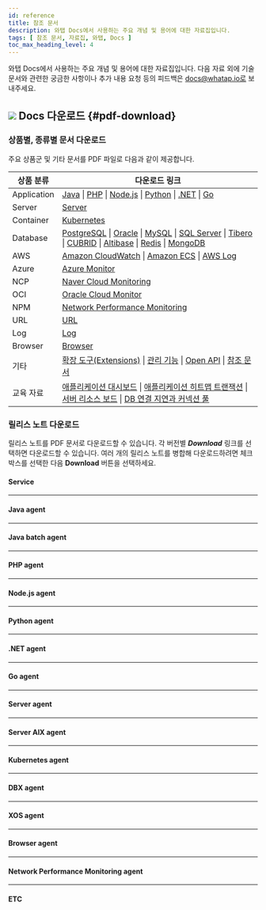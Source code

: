 ```yaml
---
id: reference
title: 참조 문서
description: 와탭 Docs에서 사용하는 주요 개념 및 용어에 대한 자료집입니다.
tags: [ 참조 문서, 자료집, 와탭, Docs ]
toc_max_heading_level: 4
---
```


와탭 Docs에서 사용하는 주요 개념 및 용어에 대한 자료집입니다. 다음 자료 외에 기술 문서와 관련한 궁금한 사항이나 추가 내용 요청 등의 피드백은 docs@whatap.io로 보내주세요.


<DocCardList/>

## ![](/img/ic-pdf-download.svg) Docs 다운로드 {#pdf-download}

### 상품별, 종류별 문서 다운로드

주요 상품군 및 기타 문서를 PDF 파일로 다음과 같이 제공합니다.

<div class='download-pdf'>

| 상품 분류 | 다운로드 링크 |
| -- | -- |
| Application | [Java](https://content.whatap.io/24/07/01/003044whatap-apm-java-monitoring.pdf) \| [PHP](https://content.whatap.io/24/07/01/003044whatap-apm-php-monitoring.pdf) \| [Node.js](https://content.whatap.io/24/07/01/003044whatap-apm-nodejs-monitoring.pdf) \| [Python](https://content.whatap.io/24/07/01/003044whatap-apm-python-monitoring.pdf) \| [.NET](https://content.whatap.io/24/07/01/003043whatap-apm-dotnet-monitoring.pdf) \| [Go](https://content.whatap.io/24/07/01/003043whatap-apm-go-monitoring.pdf) |
| Server | [Server](https://content.whatap.io/24/07/01/003047whatap-server-monitoring.pdf) |
| Container | [Kubernetes](https://content.whatap.io/24/07/01/003046whatap-kubernetes-monitoring.pdf) |
| Database | [PostgreSQL](https://content.whatap.io/24/07/01/003046whatap-db-postgresql-monitoring.pdf) \| [Oracle](https://content.whatap.io/24/07/01/003046whatap-db-oracle-monitoring.pdf) \| [MySQL](https://content.whatap.io/24/07/01/003045whatap-db-mysql-monitoring.pdf) \| [SQL Server](https://content.whatap.io/24/07/01/003045whatap-db-mssql-monitoring.pdf) \| [Tibero](https://content.whatap.io/24/07/01/003046whatap-db-tibero-monitoring.pdf) \| [CUBRID](https://content.whatap.io/24/07/01/003045whatap-db-cubrid-monitoring.pdf) \| [Altibase](https://content.whatap.io/24/07/01/003045whatap-db-altibase-monitoring.pdf) \| [Redis](https://content.whatap.io/24/07/01/003046whatap-db-redis-monitoring.pdf) \| [MongoDB](https://content.whatap.io/24/07/01/003045whatap-db-mongodb-monitoring.pdf) |
| AWS | [Amazon CloudWatch](https://content.whatap.io/24/07/01/003043whatap-amazon-cloudwatch.pdf) \| [Amazon ECS](https://content.whatap.io/24/07/01/003043whatap-amazon-ecs.pdf) \| [AWS Log](https://content.whatap.io/24/07/01/003044whatap-aws-log-monitoring.pdf) |
| Azure | [Azure Monitor](https://content.whatap.io/24/07/01/003044whatap-azure.pdf) | 
| NCP | [Naver Cloud Monitoring](https://content.whatap.io/24/07/01/003047whatap-ncloud.pdf) |
| OCI | [Oracle Cloud Monitor](https://content.whatap.io/24/07/01/003047whatap-oracle-cloud.pdf) |
| NPM | [Network Performance Monitoring](https://content.whatap.io/24/07/01/003047whatap-network-performance-monitoring.pdf) |
| URL | [URL](https://content.whatap.io/24/07/01/003047whatap-url-monitoring.pdf) |
| Log | [Log](https://content.whatap.io/24/07/01/003046whatap-log-monitoring.pdf) |
| Browser | [Browser](https://content.whatap.io/24/07/01/003045whatap-browser-monitoring.pdf) |
| 기타 | [확장 도구(Extensions)](https://content.whatap.io/24/07/01/003046whatap-extensions.pdf) \| [관리 기능](https://content.whatap.io/24/07/01/003047whatap-manage.pdf) \| [Open API](https://content.whatap.io/24/07/01/003047whatap-open-api.pdf) \| [참조 문서](https://content.whatap.io/24/07/01/003047whatap-reference.pdf) |
| 교육 자료 | [애플리케이션 대시보드](https://content.whatap.io/24/02/01/052908whatap-best-practice-guides-about-apm-dashboard.pdf) \| [애플리케이션 히트맵 트랜잭션](https://content.whatap.io/24/02/01/052909whatap-best-practice-guides-about-apm-hitmap-class.pdf) \| [서버 리소스 보드](https://content.whatap.io/24/02/01/052909whatap-best-practice-guides-about-server-dashboard.pdf) \| [DB 연결 지연과 커넥션 풀](https://content.whatap.io/24/02/01/052909whatap-best-practice-guides-about-apm-dbc.pdf) |

</div>


<div class='download-release-notes'>

### 릴리스 노트 다운로드

릴리스 노트를 PDF 문서로 다운로드할 수 있습니다. 각 버전별 ***Download*** 링크를 선택하면 다운로드할 수 있습니다. 여러 개의 릴리스 노트를 병합해 다운로드하려면 체크 박스를 선택한 다음 **Download** 버튼을 선택하세요.

#### Service

<PdfDownload typeName='service' pdfList={svList} />

<hr/>

#### Java agent

<PdfDownload typeName='java' pdfList={javaList} />

<hr/>

#### Java batch agent

<PdfDownload typeName='javabatch' pdfList={javaBatchList} />

<hr/>

#### PHP agent

<PdfDownload typeName='php' pdfList={phpList} />

<hr/>

#### Node.js agent

<PdfDownload typeName='nodejs' pdfList={nodejsList} />

<hr/>

#### Python agent

<PdfDownload typeName='python' pdfList={pyList} />

<hr/>

#### .NET agent

<PdfDownload typeName='dotnet' pdfList={dotnetList} />

<hr/>

#### Go agent

<PdfDownload typeName='go' pdfList={goList} />

<hr/>

#### Server agent

<PdfDownload typeName='server' pdfList={serverList} />

<hr/>

#### Server AIX agent

<PdfDownload typeName='server-aix' pdfList={serveraixList} />

<hr/>

#### Kubernetes agent

<PdfDownload typeName='k8s' pdfList={k8sList} />

<hr/>

#### DBX agent

<PdfDownload typeName='dbx' pdfList={dbxList} />

<hr/>

#### XOS agent

<PdfDownload typeName='xos' pdfList={xosList} />

<hr/>

#### Browser agent

<PdfDownload typeName='browser' pdfList={browserList} />

<hr/>

#### Network Performance Monitoring agent

<PdfDownload typeName='npm' pdfList={npmList} />

<hr/>

#### ETC

<PdfDownload typeName='etc' pdfList={etcList} />

</div>